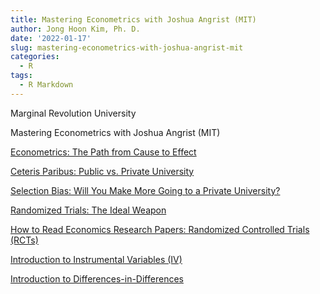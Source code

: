 ```yaml
---
title: Mastering Econometrics with Joshua Angrist (MIT)
author: Jong Hoon Kim, Ph. D.
date: '2022-01-17'
slug: mastering-econometrics-with-joshua-angrist-mit
categories:
  - R
tags:
  - R Markdown
---
```




Marginal Revolution University 

Mastering Econometrics with Joshua Angrist (MIT) 


[Econometrics: The Path from Cause to Effect](https://youtu.be/WwW8y5dZs80)

[Ceteris Paribus: Public vs. Private University](https://youtu.be/iPBV3BlV7jk)

[Selection Bias: Will You Make More Going to a Private University?](https://youtu.be/6YrIDhaUQOE)

[Randomized Trials: The Ideal Weapon](https://youtu.be/eGRd8jBdNYg)

[How to Read Economics Research Papers: Randomized Controlled Trials (RCTs)](https://youtu.be/s-_3s3OMeqs)

[Introduction to Instrumental Variables (IV)](https://youtu.be/eoJUPd6104Q)

[Introduction to Differences-in-Differences](https://youtu.be/eiffOVbYvNc)
 
